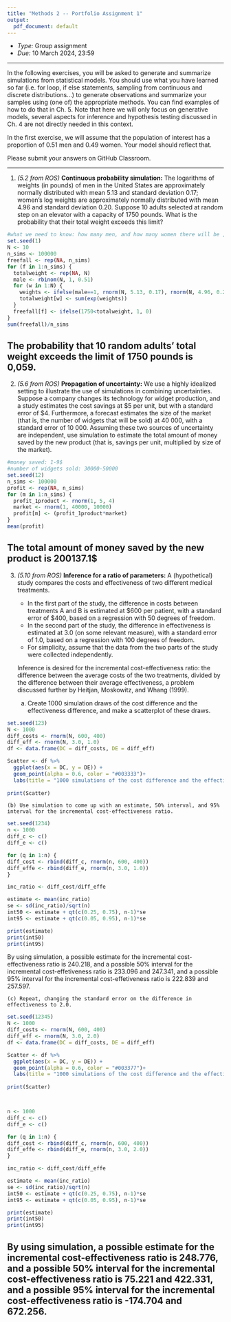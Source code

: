 ```yaml
---
title: "Methods 2 -- Portfolio Assignment 1"
output:
  pdf_document: default
---
```


- _Type:_ Group assignment
- _Due:_ 10 March 2024, 23:59

---

In the following exercises, you will be asked to generate and summarize simulations from statistical models. You should use what you have learned so far (i.e. for loop, if else statements, sampling from continuous and discrete distributions...) to generate observations and summarize your samples using (one of) the appropriate methods. You can find examples of how to do that in Ch. 5. Note that here we will only focus on generative models, several aspects for inference and hypothesis testing discussed in Ch. 4 are not directly needed in this context.

In the first exercise, we will assume that the population of interest has a proportion of 0.51 men and 0.49 women. Your model should reflect that.

Please submit your answers on GitHub Classroom.

---

1. _(5.2 from ROS)_ __Continuous probability simulation:__ The logarithms of weights (in pounds) of men in the United States are approximately normally distributed with mean 5.13 and standard deviation 0.17; women’s log weights are approximately normally distributed with mean 4.96 and standard deviation 0.20. Suppose 10 adults selected at random step on an elevator with a capacity of 1750 pounds. What is the probability that their total weight exceeds this limit?

```r
#what we need to know: how many men, and how many women there will be ,how much the men and women will weight and what the probability of their weight being more than 1750 is: 
set.seed(1)
N <- 10
n_sims <- 100000
freefall <- rep(NA, n_sims)
for (f in 1:n_sims) {
  totalweight <- rep(NA, N)
  male <- rbinom(N, 1, 0.51)
  for (w in 1:N) {
    weights <- ifelse(male==1, rnorm(N, 5.13, 0.17), rnorm(N, 4.96, 0.20))
    totalweight[w] <- sum(exp(weights))
  }
  freefall[f] <- ifelse(1750<totalweight, 1, 0)
}
sum(freefall)/n_sims
```

The probability that 10 random adults' total weight exceeds the limit of 1750 pounds is 0,059. 
---


2. _(5.6 from ROS)_ __Propagation of uncertainty:__ We use a highly idealized setting to illustrate the use of simulations in combining uncertainties. Suppose a company changes its technology for widget production, and a study estimates the cost savings at \$5 per unit, but with a standard error of \$4. Furthermore, a forecast estimates the size of the market (that is, the number of widgets that will be sold) at 40 000, with a standard error of 10 000. Assuming these two sources of uncertainty are independent, use simulation to estimate the total amount of money saved by the new product (that is, savings per unit, multiplied by size of the market).


```r
#money saved: 1-9$
#number of widgets sold: 30000-50000
set.seed(12)
n_sims <- 100000
profit <- rep(NA, n_sims)
for (m in 1:n_sims) {
  profit_1product <- rnorm(1, 5, 4)
  market <- rnorm(1, 40000, 10000)
  profit[m] <- (profit_1product*market)
}
mean(profit)
```
The total amount of money saved by the new product is 200137.1$
---


3. _(5.10 from ROS)_ __Inference for a ratio of parameters:__ A (hypothetical) study compares the costs and effectiveness of two different medical treatments.

    - In the first part of the study, the difference in costs between treatments A and B is estimated at \$600 per patient, with a standard error of \$400, based on a regression with 50 degrees of freedom.
    - In the second part of the study, the difference in effectiveness is estimated at 3.0 (on some relevant measure), with a standard error of 1.0, based on a regression with 100 degrees of freedom.
    - For simplicity, assume that the data from the two parts of the study were collected independently.

    Inference is desired for the incremental cost-effectiveness ratio: the difference between the average costs of the two treatments, divided by the difference between their average effectiveness, a problem discussed further by Heitjan, Moskowitz, and Whang (1999).

    (a) Create 1000 simulation draws of the cost difference and the effectiveness difference, and make a scatterplot of these draws.

```r
set.seed(123)
N <- 1000
diff_costs <- rnorm(N, 600, 400)
diff_eff <- rnorm(N, 3.0, 1.0)
df <- data.frame(DC = diff_costs, DE = diff_eff)

Scatter <- df %>% 
  ggplot(aes(x = DC, y = DE)) +
  geom_point(alpha = 0.6, color = "#003333")+
  labs(title = "1000 simulations of the cost difference and the effectiveness difference", x = "The Cost difference", y = "The Effectiveness difference")
  
print(Scatter)

```
   
   
   
    (b) Use simulation to come up with an estimate, 50% interval, and 95% interval for the incremental cost-effectiveness ratio.
   
```r
set.seed(1234)
n <- 1000
diff_c <- c()
diff_e <- c()

for (q in 1:n) {
diff_cost <- rbind(diff_c, rnorm(n, 600, 400))
diff_effe <- rbind(diff_e, rnorm(n, 3.0, 1.0))
}

inc_ratio <- diff_cost/diff_effe

estimate <- mean(inc_ratio)
se <- sd(inc_ratio)/sqrt(n)
int50 <- estimate + qt(c(0.25, 0.75), n-1)*se
int95 <- estimate + qt(c(0.05, 0.95), n-1)*se

print(estimate)
print(int50)
print(int95)

```

By using simulation, a possible estimate for the incremental cost-effectiveness ratio is 240.218, and a possible 50% interval for the incremental cost-effetiveness ratio is 233.096 and 247.341, and a possible 95% interval for the incremental cost-effetiveness ratio is 222.839 and 257.597.


   
    (c) Repeat, changing the standard error on the difference in effectiveness to 2.0.
```r
set.seed(12345)
N <- 1000
diff_costs <- rnorm(N, 600, 400)
diff_eff <- rnorm(N, 3.0, 2.0)
df <- data.frame(DC = diff_costs, DE = diff_eff)

Scatter <- df %>% 
  ggplot(aes(x = DC, y = DE)) +
  geom_point(alpha = 0.6, color = "#003377")+
  labs(title = "1000 simulations of the cost difference and the effectiveness difference", x = "The Cost difference", y = "The Effectiveness difference")
  
print(Scatter)



n <- 1000
diff_c <- c()
diff_e <- c()

for (q in 1:n) {
diff_cost <- rbind(diff_c, rnorm(n, 600, 400))
diff_effe <- rbind(diff_e, rnorm(n, 3.0, 2.0))
}

inc_ratio <- diff_cost/diff_effe

estimate <- mean(inc_ratio)
se <- sd(inc_ratio)/sqrt(n)
int50 <- estimate + qt(c(0.25, 0.75), n-1)*se
int95 <- estimate + qt(c(0.05, 0.95), n-1)*se

print(estimate)
print(int50)
print(int95)
```
By using simulation, a possible estimate for the incremental cost-effectiveness ratio is 248.776, and a possible 50% interval for the incremental cost-effectiveness ratio is 75.221 and 422.331, and a possible 95% interval for the incremental cost-effectiveness ratio is -174.704 and  672.256.
---
